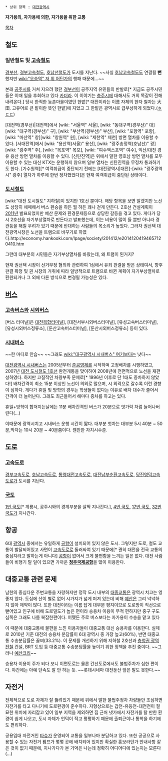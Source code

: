  * 상위 항목 : [[대전광역시]]

'''자가용의, 자가용에 의한, 자가용을 위한 교통 '''


[[목차]]
== 철도 ==
=== 일반철도 및 [[고속철도]] ===
[[경부선]], [[경부고속철도]], [[호남선]]철도가 도시를 지난다. ~~사실 [[호남고속철도]]도 연결될 '''뻔''' 했지만 [[wiki:"오송역" 저 위 어딘가]]의 행패 때문에...~~

본래 [[공주시]]를 거쳐 지으려 했던 [[경부선]]이 공주지역 유민들의 반발로[* 지금도 공주시민들은 이때 일을 후회하고 있다 [[카더라]]. 이 이야기는 [[충주시]]에 대해서도 거의 똑같이 전해 내려온다.] 당시 한적한 농촌마을이였던 한밭[* 대전이라는 이름 자체의 한자 철자는 大田. 고유어로 큰 밭이란 뜻인 한밭]에 지었고 그 한밭은 광역시로 급부상하게 되었다.([[ㅎㄷㄷ]])

[대전역(경부선)|대전역]에서 [wiki: "서울역" 서울], [wiki: "동대구역(경부선)" 대][wiki: "대구역(경부선)" 구], [wiki: "부산역(경부선)" 부산], [wiki: "포항역" 포항], [wiki: "마산역" 창][wiki: "창원역" 원], [wiki: "제천역" 제천] 방면 열차를 이용할 수 있다. [서대전역]에서 [wiki: "용산역(서울)" 용산], [wiki: "광주송정역(호남선)" 광][wiki: "광주역" 주], [wiki: "목포역" 목포], [wiki: "여수엑스포역" 여수], 익산/대천 경유 용산 방면 열차를 이용할 수 있다. [신탄진역]은 위에서 말한 영호남 방면 열차를 모두 이용할 수 있는 대신 KTX는 운행하지 않으며 일부 열차는 신탄진역을 무정차 통과하기도 한다. [가수원역][* 여객취급이 중단되기 전에는 [대전광역시|대전]-[wiki: "광주광역시" 광주] 열차가 하루에 한번 정차했었다]은 현재 여객취급이 중단된 상태이다.

=== [[지하철|도시철도]] ===
[wiki:"대전 도시철도" 지하철]이 있지만 1호선 뿐이다. 해당 항목을 보면 알겠지만 노선도 상당히 애매해서 버스 환승을 하든 뭘 하든 꽤나 걷게 만든다. 2호선 건설계획이 [[2011년]] 발표되었지만 예산 문제와 환경문제등으로 상당한 갈등을 겪고 있다. 게다가 당시 2호선을 자기부상열차로 만든다고 발표했는데, 이는 비용이 많이 들 뿐만 아니라 경관등을 해칠 우려가 있기 때문에 반대하는 사람들의 목소리가 높았다. 그러자 권선택 대전광역시장은 노선을 트램으로 바꾸기로 하였다.http://economy.hankooki.com/lpage/society/201412/e20141204194657120410.htm

그런데 대부분의 시민들은 자기부상열차를 바랐는데, 왜 트램이 된거지?

현재 권선택 시장이 선거부정 혐의와 관련하여 1심에서 유죄 판결을 받은 상태여서, 향후 판결 확정 및 권 시장의 거취에 따라 일방적으로 트램으로 바뀐 계획이 자기부상열차로 환원되거나 그 외에 다른 방식으로 변경될 가능성은 있다.
== [[버스]] ==
=== [[고속버스]]와 [[시외버스]] ===
[버스 터미널]은 [[대전복합터미널]]], [대전서부시외버스터미널], [유성고속버스터미널], [유성시외버스정류소], [둔산고속버스터미널], [둔산시외버스정류소] 등이 있다.

=== [[시내버스]] ===
~~한 마디로 안습~~ ~~그래도 [[wiki:"대구광역시 시내버스" 여기]]보다는 낫다~~

[[대전광역시 시내버스]]는 2005년부터 [[준공영제]]를 시작하며 고정배차를 시행하였고, 2007년 [[대전 도시철도 1호선]] 완전개통을 맞이하여 2008년에 전면적으로 노선을 재편성하였다. 하지만 고질적인 차량부족 문제로[* 1996년 이후로 단 1대도 증차하지 않았다!] 배차간격이 최소 15분 이상인 노선이 의외로 많으며, 시 외곽으로 갈수록 이런 경향이 심하다. 게다가 휴일 및 방학의 경우는 학생들이 없다는 이유로 배차 대수가 줄어서 간격이 더 늘어난다. 그래도 최근들어서 해마다 증차를 하고는 있다.

휴일+방학이 합쳐지는날에는 11분 배차간격인 버스가 20분으로 엿가락 처럼 늘어나버린다(...)

이때문에 광역시치고 시내버스 운행 시간이 짧다. 대부분 첫차는 대부분 5시 40분 ~ 50분,막차는 10시 20분 ~ 40분쯤이다. 웬만한 자치시수준.

== 도로 ==
=== [[고속도로]] ===
[[경부고속도로]], [[호남고속도로]], [[통영대전고속도로]], [[대전남부순환고속도로]], [[당진영덕고속도로]]가 도시를 지난다.

=== [[국도]] ===
[[1번 국도]][* 계룡시, 공주시와의 경계부분을 살짝 지나간다.], [[4번 국도]], [[17번 국도]], [[32번 국도]]가 지나간다.

== 항공 ==
6대 [[광역시]] 중에서는 유일하게 [[공항]]이 설치되어 있지 않은 도시. 그렇지만 도로, 철도 교통이 발달되어있고 사면이 [[고속도로]]로 둘러싸여 있기 때문에[* 괜히 대전을 전국 교통의 중심지라고 말하는게 아니다] [[공항]]이 없어서 크게 불편함을 느끼는 일은 없다. 대전 사람들이 비행기 탈 일이 있으면 가까운  '''[[청주국제공항]]'''을 많이 이용한다.

== 대중교통 관련 문제 ==
남한의 중심다운 주변교통을 자랑하지만 정작 도시 내부의 [[대중교통]]은 광역시 치고는 영 좋지 않다. 도심에 산이 별로 없어 시가지가 넓게 퍼져 있는데 비해 [[예산]]은 그리 넉넉하지 않아 제약이 많다. 또한 대전이라는 이름 답게 대부분 평지이므로 도로망이 직선으로 뻗어있고 인구에 비해 도로밀도가 높은 편이라 승용차 이용이 무척 편하지만 중구 구도심쪽은 그래도 나름 복잡한편이다. 어쨌든 주로 버스보다는 자가용이 수송을 맡고 있다

이 때문에 대중교통에 불편을 느낀 이용자들이 대중교통 대신 승용차를 이용한다. 실제로 2010년 기준 대전의 승용차 분담률이 6대 광역시 중 가장 높고(60%), 반면 대중교통 수송분담률은 꼴찌(33.2%). 이 문제를 개선하기 위해 지하철 2호선과 [[충청권 광역전철]] 건설, BRT 도입 등 대중교통 수송분담률을 높이기 위한 정책을 추진 중이다. ~~그러나 [[예산크리]]~~

승용차 이용이 주가 되다 보니 이면도로는 물론 간선도로에서도 불법주차가 심한 편이다. 야간에는 아예 단속도 잘 안 하는 듯. ~~롯데시네마 대전둔산 앞은 말도 못한다.~~

== 자전거 ==
전체적으로 도로 자체가 잘 뚫려있기 때문에 위에서 말한 불법주정차 차량들만 조심하면 자전거를 타고 다니기에 도로환경이 준수하다. 지형상으로는 갑천-유등천-대전천이 절묘한 위치에 자리잡고 있어 일부 지역을 제외하면 집 근처 냇가에서 자전거를 탈 만한 환경이 쉽게 나오고, 도시 자체가 언덕이 적고 평평하기 때문에 출퇴근이나 통학을 하기에도 편리하다. 

공용임대 자전거인 [[타슈]]가 운영되어 교통을 일부나마 분담하고 있다. 또한 공공으로 사용할 수 있는 자전거 펌프가 몇몇 곳에 배치되어 있지만 확실한 홍보라던가 안내사항 같은 것이 없기 때문에, 지나가다가 본 기억은 나는데 정확히 어디어디에 있는지는 모른다(...)

